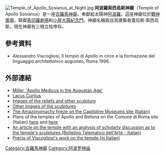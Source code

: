 [[Image:Temple_of_Apollo_Sosianus_at_Night.jpg|thumb]]
'''阿波羅索西烏斯神廟'''（Temple of Apollo Sosianus）是一座[[古羅馬神廟|古羅馬神廟]]，奉獻給太陽神[[阿波羅|阿波羅]]。這座神廟位於[[戰神廣場_(羅馬)|戰神廣場]]，緊鄰[[馬切羅劇場|馬切羅劇場]]和[[小屋大薇紀念門|小屋大薇紀念門]]。神廟名稱取自其建築者蓋烏斯·索西烏斯。現在神廟有三根立柱倖存。
==參考資料==
*Alessandro Viscogliosi, Il tempio di Apollo in circo e la formazione del linguaggio architettonico augusteo, Roma 1996. {{ISBN|88-7062-942-2}}
==外部連結==
{{Commons|Temple of Apollo Sosianus}}
*[http://www.camws.org/southernsection/meeting2006/abstracts/miller.html Miller, 'Apollo Medicus in the Augustan Age'] {{Wayback|url=http://www.camws.org/southernsection/meeting2006/abstracts/miller.html |date=20160402081703 }}
*[http://penelope.uchicago.edu/Thayer/E/Gazetteer/Places/Europe/Italy/Lazio/Roma/Rome/_Texts/PLATOP*/Aedes_Apollinis_in_Campo_M.html Lacus Curtius]
*[http://www.indiana.edu/~leach/c414/augubild.html Images of the reliefs and other sculpture] {{Wayback|url=http://www.indiana.edu/~leach/c414/augubild.html |date=20060916135055 }}
*[https://web.archive.org/web/20060504230742/http://www.centralemontemartini.org/it/museo/sezioni.asp?l1=4&l2=2 Other images of the sculptures]
*[https://web.archive.org/web/20070118185958/http://www.centralemontemartini.org/it/museo/percorso_salamacchine_apollo.htm The Amazonomachy frieze on the Capitoline Museums site (Italian)]
*Plans of the temples of Apollo and Bellona on the Comune di Roma site (Italian) [https://web.archive.org/web/20070926225400/http://www2.comune.roma.it/monumentiantichi/monumenti/bellona.htm here] and [https://web.archive.org/web/20061019184834/http://www2.comune.roma.it/sovraintendenza/albero/139/126/144/154/371/scheda.asp here]
*[http://www.bta.it/txt/a0/03/bta00301.html An article on the temple with an analysis of scholarly discussion as to the temple's sculptures (Bolletino Telematico dell'Arte - Italian)] {{Wayback|url=http://www.bta.it/txt/a0/03/bta00301.html |date=20210226042215 }}
*[http://www.mclink.it/personal/MF3996/DecArch/Studi03.html Precis of Viscogliosi's work on the temple (in Italian)] {{Wayback|url=http://www.mclink.it/personal/MF3996/DecArch/Studi03.html |date=20070927194203 }}
[[Category:古羅馬神廟|Category:古羅馬神廟]]
[[Category:阿波罗神庙|Category:阿波罗神庙]]